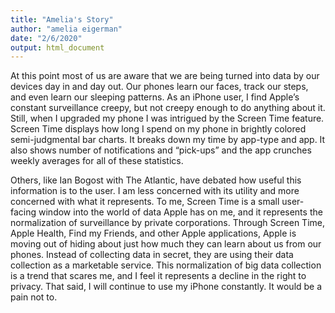 ```yaml
---
title: "Amelia's Story"
author: "amelia eigerman"
date: "2/6/2020"
output: html_document
---
```


At this point most of us are aware that we are being turned into data by our devices day in and day out.  Our phones learn our faces, track our steps, and even learn our sleeping patterns.  As an iPhone user, I find Apple’s constant surveillance creepy, but not creepy enough to do anything about it.  Still, when I upgraded my phone I was intrigued by the Screen Time feature.  Screen Time displays how long I spend on my phone in brightly colored semi-judgmental bar charts.  It breaks down my time by app-type and app.  It also shows number of notifications and “pick-ups” and the app crunches weekly averages for all of these statistics.  

Others, like Ian Bogost with The Atlantic,  have debated how useful this information is to the user.  I am less concerned with its utility and more concerned with what it represents.  To me, Screen Time is a small user-facing window into the world of data Apple has on me, and it represents the normalization of surveillance by private corporations.  Through Screen Time, Apple Health, Find my Friends, and other Apple applications, Apple is moving out of hiding about just how much they can learn about us from our phones.  Instead of collecting data in secret, they are using their data collection as a marketable service.  This normalization of big data collection is a trend that scares me, and I feel it represents a decline in the right to privacy.  That said, I will continue to use my iPhone constantly.  It would be a pain not to.